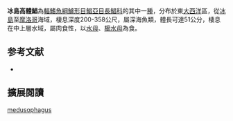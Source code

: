 {{Speciesbox
| status = NE
| status_system = IUCN3.1
| image = Schedophilus medusophagus.jpg
| image_width = 250px
| genus = Schedophilus
| species = medusophagus
| authority = [[Cocco|Cocco]], 1839
| synonyms = *''Centrolophus britannicus''<br /><small>Günther, 1860</small>
*''Centrolophus medusophagus''<br /><small>Cocco, 1839</small>
*''Lirus medusophagus''<br /><small>Cocco, 1839</small>
*''Mupus medusophagus''<br /><small>Cocco, 1839</small>
}}

'''冰島高體鯧'''為[[輻鰭魚綱|輻鰭魚綱]][[鱸形目|鱸形目]][[鯧亞目|鯧亞目]][[長鯧科|長鯧科]]的其中一[[種|種]]，分布於東[[大西洋|大西洋]]區，從[[冰島|冰島]]至[[摩洛哥|摩洛哥]]海域，棲息深度200-358公尺，屬深海魚類，體長可達51公分，棲息在中上層水域，屬肉食性，以[[水母|水母]]、[[櫛水母|櫛水母]]為食。

== 参考文献 ==
{{reflist}}
*{{FishBase_species|genus=Schedophilus|species=medusophagus|year=2012|month=7}}

== 擴展閱讀 == 
{{refbegin}}
{{wikispecies-inline|Schedophilus medusophagus|冰島高體鯧}}
{{refend}}
{{Taxonbar|from=Q1405266}}

[[Category:高體鯧屬|medusophagus]]


{{鱸形目小作品}}